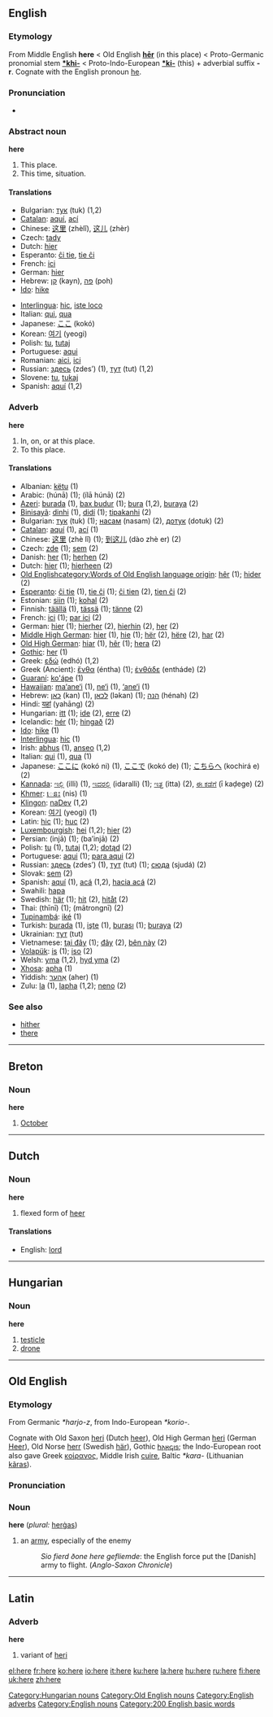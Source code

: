 ==English==

{{rank|same|take|last|137|here|thought|found|people}}

===Etymology===
From Middle English '''here''' < Old English '''[[hēr]]''' (in this place) < Proto-Germanic pronomial stem '''[[*khi-]]''' < Proto-Indo-European '''[[*ki-]]''' (this) + adverbial suffix '''-r'''. Cognate with the English pronoun [[he]].

===Pronunciation===
*{{audio|en-us-here.ogg|Audio (US)}}

===Abstract noun===
'''here'''

#This place.
#This time, situation.

====Translations====
{{top}}
*Bulgarian: [[тук]] (tuk) (1,2)
*[[Catalan]]: [[aquí]], [[ací]]
*Chinese: [[这里]] (zhèlǐ), [[这儿]] (zhèr)
*Czech: [[tady]]
*Dutch: [[hier]] {{n}}
*Esperanto: [[ĉi tie]], [[tie ĉi]]
*French: [[ici]] {{m}}
*German: [[hier]] {{n}}
*Hebrew: [[קן]] (kayn), [[פה]] (poh)
*[[Ido]]: [[hike]]
{{mid}}
*[[Interlingua]]: [[hic]], [[iste loco]]
*Italian: [[qui]], [[qua]]
*Japanese: [[ここ]] (kokó)
*Korean: [[여기]] (yeogi)
*Polish: [[tu]], [[tutaj]]
*Portuguese: [[aqui]]
*Romanian: [[aici]], [[ici]]
*Russian: [[здесь]] (zdes’) (1), [[тут]] (tut) (1,2)
*Slovene: [[tu]], [[tukaj]]
*Spanish: [[aquí]] (1,2)
{{bottom}}

===Adverb===
'''here'''

# In, on, or at this place.
# To this place.

====Translations====
*Albanian: [[këtu]] (1)
*Arabic: {{ARchar|[[هنا|هُنَا]]}} (húnā) (1); {{ARchar|[[الى هنا|إلَى هُنَا]]}} (ílā húnā) (2)
*[[Azeri]]: [[burada]] (1), [[bax budur]] (1); [[bura]] (1,2), [[buraya]] (2)
*[[Binisayâ]]: [[dinhi]] (1), [[didí]] (1); [[tipakanhi]] (2)
*Bulgarian: [[тук]] (tuk) (1); [[насам]] (nasam) (2), [[дотук]] (dotuk) (2)
*[[Catalan]]: [[aquí]] (1), [[ací]] (1)
*Chinese: [[这里]] (zhè lǐ) (1); [[到这儿]] (dào zhè er) (2)
*Czech: [[zde]] (1); [[sem]] (2)
*Danish: [[her]] (1); [[herhen]] (2)
*Dutch: [[hier]] (1); [[hierheen]] (2)
*[[Old English]][[category:Words of Old English language origin]]: [[hêr]] (1); [[hider]] (2)
*[[Esperanto]]: [[ĉi tie]] (1), [[tie ĉi]] (1); [[ĉi tien]] (2), [[tien ĉi]] (2)
*Estonian: [[siin]] (1); [[kohal]] (2)
*Finnish: [[täällä]] (1), [[tässä]] (1); [[tänne]] (2)
*French: [[ici]] (1); [[par ici]] (2)
*German: [[hier]] (1); [[hierher]] (2), [[hierhin]] (2), [[her]] (2)
*[[Middle High German]]: [[hier]] (1), [[hie]] (1); [[hër]] (2), [[hëre]] (2), [[har]] (2)
*[[Old High German]]: [[hiar]] (1), [[hêr]] (1); [[hera]] (2)
*[[Gothic]]: [[her]] (1)
*Greek: [[εδώ]] (edhó) (1,2)
*Greek (Ancient): [[ἔνθα]] (éntha) (1); [[ἐνθάδε]] (entháde) (2)
*[[Guaraní]]: [[ko'ápe]] (1)
*[[Hawaiian]]: [[ma‘ane‘i]] (1), [[ne‘i]] (1), [[‘ane‘i]] (1)
*Hebrew: [[כאן]] (kan) (1), [[לכאן]] (ləkan) (1); [[הנה]] (hénah) (2)
*Hindi: [[यहां]] (yahāng) (2)
*Hungarian: [[itt]] (1); [[ide]] (2), [[erre]] (2)
*Icelandic: [[hér]] (1); [[hingað]] (2)
*[[Ido]]: [[hike]] (1)
*[[Interlingua]]: [[hic]] (1)
*Irish: [[abhus]] (1), [[anseo]] (1,2)
*Italian: [[qui]] (1), [[qua]] (1)
*Japanese: [[ここに]] (kokó ni) (1), [[ここで]] (kokó de) (1); [[こちらへ]] (kochirá e) (2)
*[[Kannada]]: [[ಇಲ್ಲಿ]] (illi) (1), [[ಇದರಲ್ಲಿ]] (idaralli) (1); [[ಇತ್ತ]] (itta) (2), [[ಈ ಕಡೆಗೆ]] (ī kaḍege) (2)
*[[Khmer]]: [[េនះ]] (nis) (1)
*[[Klingon]]: [[naDev]] (1,2)
*Korean: [[여기]] (yeogi) (1)
*Latin: [[hic]] (1); [[huc]] (2)
*[[Luxembourgish]]: [[hei]] (1,2); [[hier]] (2)
*Persian: {{FAchar|[[اینجا]]}} (injā) (1); {{FAchar|[[باینجا]]}} (ba’injā) (2)
*Polish: [[tu]] (1), [[tutaj]] (1,2); [[dotąd]] (2)
*Portuguese: [[aqui]] (1); [[para aqui]] (2)
*Russian: [[здесь]] (zdes’) (1), [[тут]] (tut) (1); [[сюда]] (sjudá) (2)
*Slovak: [[sem]] (2)
*Spanish: [[aquí]] (1), [[acá]] (1,2), [[hacia acá]] (2)
*Swahili: [[hapa]]
*Swedish: [[här]] (1); [[hit]] (2), [[hitåt]] (2)
*Thai: {{THchar|[[ที่นี่]]}} (thīnī) (1); {{THchar|[[มาตรงนี้]]}} (mātrongnī) (2)
*[[Tupinambá]]: [[iké]] (1)
*Turkish: [[burada]] (1), [[işte]] (1), [[burası]] (1); [[buraya]] (2)
*Ukrainian: [[тут]] (tut)
*Vietnamese: [[tại đây]] (1); [[đây]] (2), [[bên này]] (2)
*[[Volapük]]: [[is]] (1); [[iso]] (2)
*Welsh: [[yma]] (1,2), [[hyd yma]] (2)
*[[Xhosa]]: [[apha]] (1)
*Yiddish: [[אַהער]] (aher) (1)
*Zulu: [[la]] (1), [[lapha]] (1,2); [[neno]] (2)

===See also===
*[[hither]]
*[[there]]


----
==Breton==
===Noun===
'''here'''

#[[October]]


----
==Dutch==
===Noun===
'''here''' {{m}}

#flexed form of [[heer]]

====Translations====
*English: [[lord]]


-----
==Hungarian==

===Noun===
'''here'''

#[[testicle]]
#[[drone]]

[[Category:Hungarian nouns]]


----
==Old English==

===Etymology===
From Germanic ''*harjo-z'', from Indo-European ''*korio-''.

Cognate with Old Saxon [[heri]] (Dutch [[heer]]), Old High German [[heri]] (German [[Heer]]), Old Norse [[herr]] (Swedish [[här]]), Gothic [[𐌷𐌰𐍂𐌾𐌹𐍃]]; the Indo-European root also gave Greek [[κοίρανος]], Middle Irish [[cuire]], Baltic ''*kara-'' (Lithuanian [[karas|kãras]]).

===Pronunciation===
{{IPA|/'heɹe/}}

===Noun===
'''here''' {{m}} (''plural:'' [[hergas|herġas]])

#an [[army]], especially of the enemy
#:''Sio fierd ðone here gefliemde'': the English force put the [Danish] army to flight. (''Anglo-Saxon Chronicle'')

[[Category:Old English nouns]]


----
==Latin==
===Adverb===
'''here'''

#variant of [[heri]]

[[Category:English adverbs]]
[[Category:English nouns]]
[[Category:200 English basic words]]

[[el:here]]
[[fr:here]]
[[ko:here]]
[[io:here]]
[[it:here]]
[[ku:here]]
[[la:here]]
[[hu:here]]
[[ru:here]]
[[fi:here]]
[[uk:here]]
[[zh:here]]